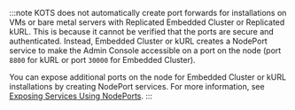:::note
KOTS does not automatically create port forwards for installations on VMs or bare metal servers with Replicated Embedded Cluster or Replicated kURL. This is because it cannot be verified that the ports are secure and authenticated. Instead, Embedded Cluster or kURL creates a NodePort service to make the Admin Console accessible on a port on the node (port `8800` for kURL or port `30000` for Embedded Cluster). 

You can expose additional ports on the node for Embedded Cluster or kURL installations by creating NodePort services. For more information, see [Exposing Services Using NodePorts](/vendor/kurl-nodeport-services).
:::